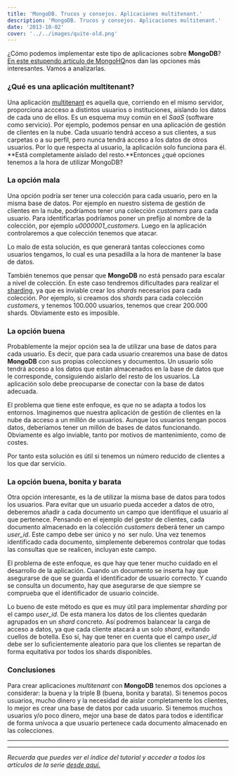 ```yaml
---
title: 'MongoDB. Trucos y consejos. Aplicaciones multitenant.'
description: 'MongoDB. Trucos y consejos. Aplicaciones multitenant.'
date: '2013-10-02'
cover: '../../images/quite-old.png'
---
```


¿Cómo podemos implementar este tipo de aplicaciones sobre **MongoDB**?
[En este estupendo artículo de
MongoHQ](http://support.mongohq.com/use-cases/multi-tenant.html)nos dan
las opciones más interesantes. Vamos a analizarlas.

### ¿Qué es una aplicación multitenant?

Una aplicación [multitenant](http://en.wikipedia.org/wiki/Multitenancy)
es aquella que, corriendo en el mismo servidor, proporciona accceso a
distintos usuarios o instituciones, aislando los datos de cada uno de
ellos. Es un esquema muy común en el *SaaS* (software como servicio).
Por ejemplo, podemos pensar en una aplicación de gestión de clientes en
la nube. Cada usuario tendrá acceso a sus clientes, a sus carpetas o a
su perfil, pero nunca tendrá acceso a los datos de otros usuarios. Por
lo que respecta al usuario, la aplicación solo funciona para él. **Está
completamente aislado del resto.**Entonces ¿qué opciones tenemos a la
hora de utilizar MongoDB?

### La opción mala

Una opción podría ser tener una colección para cada usuario, pero en la
misma base de datos. Por ejemplo en nuestro sistema de gestión de
clientes en la nube, podríamos tener una colección *customers* para cada
usuario. Para identificarlas podríamos poner un prefijo al nombre de la
colección, por ejemplo *u0000001_customers*. Luego en la aplicación
controlaremos a que colección tenemos que atacar.

Lo malo de esta solución, es que generará tantas colecciones como
usuarios tengamos, lo cual es una pesadilla a la hora de mantener la
base de datos.

También tenemos que pensar que **MongoDB** no está pensado para escalar a
nivel de colección. En este caso tendremos dificultades para realizar el
[sharding](http://docs.mongodb.org/manual/core/sharded-cluster-shards/),
ya que es inviable crear los *shards* necesarios para cada colección. Por
ejemplo, si creamos dos *shards* para cada colección *customers*, y
tenemos 100.000 usuarios, tenemos que crear 200.000 shards. Obviamente
esto es imposible.

### La opción buena

Probablemente la mejor opción sea la de utilizar una base de datos para
cada usuario. Es decir, que para cada usuario crearemos una base de
datos **MongoDB** con sus propias colecciones y documentos. Un usuario
sólo tendrá acceso a los datos que están almacenados en la base de datos
que le corresponde, consiguiendo aislarlo del resto de los usuarios. La
aplicación solo debe preocuparse de conectar con la base de datos
adecuada.

El problema que tiene este enfoque, es que no se adapta a todos los
entornos. Imaginemos que nuestra aplicación de gestión de clientes en la
nube da acceso a un millón de usuarios. Aunque los usuarios tengan pocos
datos, deberíamos tener un millón de bases de datos funcionando.
Obviamente es algo inviable, tanto por motivos de mantenimiento, como de
costes.

Por tanto esta solución es útil si tenemos un número reducido de
clientes a los que dar servicio.

### La opción buena, bonita y barata

Otra opción interesante, es la de utilizar la misma base de datos para
todos los usuarios. Para evitar que un usuario pueda acceder a datos de
otro, deberemos añadir a cada documento un campo que identifique el
usuario al que pertenece. Pensando en el ejemplo del gestor de clientes,
cada documento almacenado en la colección *customers* deberá tener un
campo *user_id*. Este campo debe ser único y no  ser nulo. Una vez
tenemos identificado cada documento, simplemente deberemos controlar que
todas las consultas que se realicen, incluyan este campo.

El problema de este enfoque, es que hay que tener mucho cuidado en el
desarrollo de la aplicación. Cuando un documento se inserta hay que
asegurarse de que se guarda el identificador de usuario correcto. Y
cuando se consulta un documento, hay que asegurarse de que siempre se
comprueba que el identificador de usuario coincide.

Lo bueno de este método es que es muy útil para implementar
*sharding* por el campo *user_id*. De esta manera los datos de los
clientes quedarán agrupados en un *shard* concreto. Así podremos
balancear la carga de acceso a datos, ya que cada cliente atacará a un
solo *shard*, evitando cuellos de botella. Eso sí, hay que tener en
cuenta que el campo *user_id* debe ser lo suficientemente aleatorio
para que los clientes se repartan de forma equitativa por todos los
shards disponibles.

### Conclusiones

Para crear aplicaciones *multitenant* con **MongoDB** tenemos dos opciones
a considerar: la buena y la triple B (buena, bonita y barata). Si
tenemos pocos usuarios, mucho dinero y la necesidad de aislar
completamente los clientes, lo mejor es crear una base de datos por cada
usuario. Si tenemos muchos usuarios y/o poco dinero, mejor una base de
datos para todos e identificar de forma unívoca a que usuario pertenece
cada documento almacenado en las colecciones.

* * * * *

* * * * *

*Recuerda que puedes ver el índice del tutorial y acceder a todos los
artículos de la serie [desde aquí.](https://charlascylon.com/tutorialmongo)*